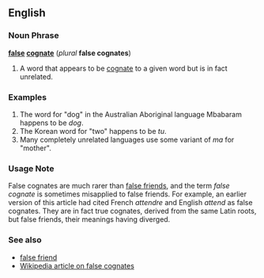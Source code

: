 ==English==
===Noun Phrase===
'''[[false]] [[cognate]]''' (''plural'' '''false cognates''')

# A word that appears to be [[cognate]] to a given word but is in fact unrelated.

===Examples===
# The word for "dog" in the Australian Aboriginal language Mbabaram happens to be ''dog''.
# The Korean word for "two" happens to be ''tu''.
# Many completely unrelated languages use some variant of ''ma'' for "mother".

===Usage Note===

False cognates are much rarer than [[false friend]]s, and the term ''false cognate'' is sometimes misapplied to false friends.  For example, an earlier version of this article had cited French ''attendre'' and English ''attend'' as false cognates.  They are in fact true cognates, derived from the same Latin roots, but false friends, their meanings having diverged.

===See also===
*[[false friend]]
*[[w:en:false cognate|Wikipedia article on false cognates]]